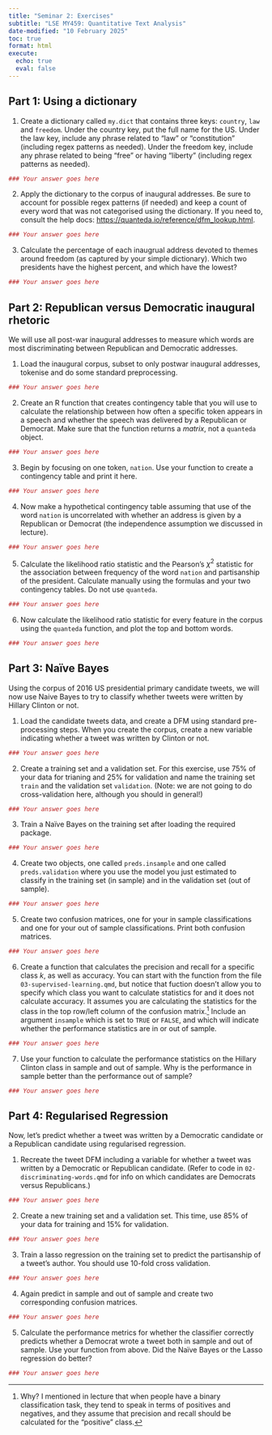 ```yaml
---
title: "Seminar 2: Exercises"
subtitle: "LSE MY459: Quantitative Text Analysis"
date-modified: "10 February 2025" 
toc: true
format: html
execute:
  echo: true
  eval: false
---
```


## Part 1: Using a dictionary

1. Create a dictionary called `my.dict` that contains three keys: `country`, `law` and `freedom`. Under the country key, put the full name for the US. Under the law key, include any phrase related to "law" or "constitution" (including regex patterns as needed). Under the freedom key, include any phrase related to being "free" or having "liberty" (including regex patterns as needed). 

```r
### Your answer goes here
```

2. Apply the dictionary to the corpus of inaugural addresses. Be sure to account for possible regex patterns (if needed) and keep a count of every word that was not categorised using the dictionary. If you need to, consult the help docs: <https://quanteda.io/reference/dfm_lookup.html>.

```r
### Your answer goes here
```

3. Calculate the percentage of each inaugrual address devoted to themes around freedom (as captured by your simple dictionary). Which two presidents have the highest percent, and which have the lowest?

```r
### Your answer goes here
```

## Part 2: Republican versus Democratic inaugural rhetoric

We will use all post-war inaugural addresses to measure which words are most discriminating between Republican and Democratic addresses. 

1. Load the inaugural corpus, subset to only postwar inaugural addresses, tokenise and do some standard preprocessing.

```r
### Your answer goes here
```

2. Create an R function that creates contingency table that you will use to calculate the relationship between how often a specific token appears in a speech and whether the speech was delivered by a Republican or Democrat. Make sure that the function returns a _matrix_, not a `quanteda` object.

```r
### Your answer goes here
```

3. Begin by focusing on one token, `nation`. Use your function to create a contingency table and print it here.

```r
### Your answer goes here
```

4. Now make a hypothetical contingency table assuming that use of the word `nation` is uncorrelated with whether an address is given by a Republican or Democrat (the independence assumption we discussed in lecture).

```r
### Your answer goes here
```

5. Calculate the likelihood ratio statistic and the Pearson's $\chi^2$ statistic for the association between frequency of the word `nation` and partisanship of the president. Calculate manually using the formulas and your two contingency tables. Do not use `quanteda`.

```r
### Your answer goes here
```

6. Now calculate the likelihood ratio statistic for every feature in the corpus using the `quanteda` function, and plot the top and bottom words. 

```r
### Your answer goes here
```

## Part 3: Naïve Bayes

Using the corpus of 2016 US presidential primary candidate tweets, we will now use Naive Bayes to try to classify whether tweets were written by Hillary Clinton or not. 

1. Load the candidate tweets data, and create a DFM using standard pre-processing steps. When you create the corpus, create a new variable indicating whether a tweet was written by Clinton or not.

```r
### Your answer goes here
```

2. Create a training set and a validation set. For this exercise, use 75% of your data for trianing and 25% for validation and name the training set `train` and the validation set `validation`. (Note: we are not going to do cross-validation here, although you should in general!)

```r
### Your answer goes here
```

3. Train a Naïve Bayes on the training set after loading the required package.

```r
### Your answer goes here
```

4. Create two objects, one called `preds.insample` and one called `preds.validation` where you use the model you just estimated to classify in the training set (in sample) and in the validation set (out of sample).

```r
### Your answer goes here
```

5. Create two confusion matrices, one for your in sample classifications and one for your out of sample classifications. Print both confusion matrices.

```r
### Your answer goes here
```

6. Create a function that calculates the precision and recall for a specific class $k$, as well as accuracy. You can start with the function from the file `03-supervised-learning.qmd`, but notice that fuction doesn't allow you to specify which class you want to calculate statistics for and it does not calculate accuracy. It assumes you are calculating the statistics for the class in the top row/left column of the confusion matrix.^[Why? I mentioned in lecture that when people have a binary classification task, they tend to speak in terms of positives and negatives, and they assume that precision and recall should be calculated for the "positive" class.] Include an argument `insample` which is set to `TRUE` or `FALSE`, and which will indicate whether the performance statistics are in or out of sample.
 
```r
### Your answer goes here
```

7. Use your function to calculate the performance statistics on the Hillary Clinton class in sample and out of sample. Why is the performance in sample better than the performance out of sample?

```r
### Your answer goes here
```

## Part 4: Regularised Regression

Now, let's predict whether a tweet was written by a Democratic candidate or a Republican candidate using regularised regression.

1. Recreate the tweet DFM including a variable for whether a tweet was written by a Democratic or Republican candidate. (Refer to code in `02-discriminating-words.qmd` for info on which candidates are Democrats versus Republicans.)

```r
### Your answer goes here
```

2. Create a new training set and a validation set. This time, use 85% of your data for training and 15% for validation.

```r
### Your answer goes here
```

3. Train a lasso regression on the training set to predict the partisanship of a tweet's author. You should use 10-fold cross validation.

```r
### Your answer goes here
```

4. Again predict in sample and out of sample and create two corresponding confusion matrices. 

```r
### Your answer goes here
```

5. Calculate the performance metrics for whether the classifier correctly predicts whether a Democrat wrote a tweet both in sample and out of sample. Use your function from above. Did the Naïve Bayes or the Lasso regression do better?

```r
### Your answer goes here
```